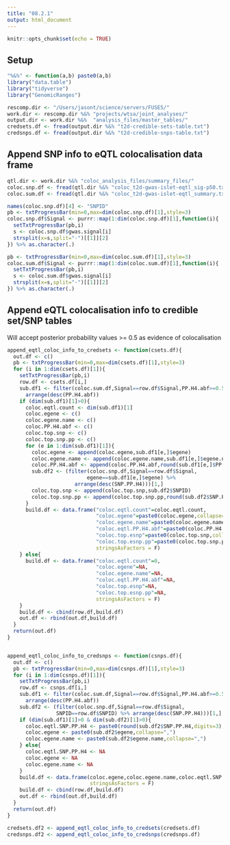 ```yaml
---
title: "08.2.1"
output: html_document
---
```


```r
knitr::opts_chunk$set(echo = TRUE)
```

## Setup 

```r
"%&%" <- function(a,b) paste0(a,b)
library("data.table")
library("tidyverse")
library("GenomicRanges")

rescomp.dir <- "/Users/jasont/science/servers/FUSE5/"
work.dir <- rescomp.dir %&% "projects/wtsa/joint_analyses/"
output.dir <- work.dir %&%  "analysis_files/master_tables/"
credsets.df <- fread(output.dir %&% "t2d-credible-sets-table.txt")
credsnps.df <- fread(output.dir %&% "t2d-credible-snps-table.txt")
```


## Append SNP info to eQTL colocalisation data frame  

```r
qtl.dir <- work.dir %&% "coloc_analysis_files/summary_files/"
coloc.snp.df <- fread(qtl.dir %&% "coloc_t2d-gwas-islet-eqtl_sig-p50.txt")
coloc.sum.df <- fread(qtl.dir %&% "coloc_t2d-gwas-islet-eqtl_summary.txt")

```


```r

names(coloc.snp.df)[4] <- "SNPID"
pb <- txtProgressBar(min=0,max=dim(coloc.snp.df)[1],style=3)
coloc.snp.df$Signal <- purrr::map(1:dim(coloc.snp.df)[1],function(i){
  setTxtProgressBar(pb,i)
  s <- coloc.snp.df$gwas.signal[i]
  strsplit(x=s,split="-")[[1]][2]
}) %>% as.character(.)

pb <- txtProgressBar(min=0,max=dim(coloc.sum.df)[1],style=3)
coloc.sum.df$Signal <- purrr::map(1:dim(coloc.sum.df)[1],function(i){
  setTxtProgressBar(pb,i)
  s <- coloc.sum.df$gwas.signal[i]
  strsplit(x=s,split="-")[[1]][2]
}) %>% as.character(.)
```


## Append eQTL colocalisation info to credible set/SNP tables 

Will accept posterior probability values >= 0.5 as evidence of colocalisation 

```r

append_eqtl_coloc_info_to_credsets <- function(csets.df){
  out.df <- c() 
  pb <- txtProgressBar(min=0,max=dim(csets.df)[1],style=3)
  for (i in 1:dim(csets.df)[1]){
    setTxtProgressBar(pb,i)
    row.df <- csets.df[i,]
    sub.df1 <- filter(coloc.sum.df,Signal==row.df$Signal,PP.H4.abf>=0.5) %>% 
      arrange(desc(PP.H4.abf))
    if (dim(sub.df1)[1]>0){
      coloc.eqtl.count <- dim(sub.df1)[1]
      coloc.egene <- c()
      coloc.egene.name <- c()
      coloc.PP.H4.abf <- c()
      coloc.top.snp <- c() 
      coloc.top.snp.pp <- c() 
      for (e in 1:dim(sub.df1)[1]){
        coloc.egene <- append(coloc.egene,sub.df1[e,]$egene)
        coloc.egene.name <- append(coloc.egene.name,sub.df1[e,]$egene.name)
        coloc.PP.H4.abf <- append(coloc.PP.H4.abf,round(sub.df1[e,]$PP.H4.abf,digits=3))
        sub.df2 <- (filter(coloc.snp.df,Signal==row.df$Signal,
                          egene==sub.df1[e,]$egene) %>% 
                      arrange(desc(SNP.PP.H4)))[1,]
        coloc.top.snp <- append(coloc.top.snp,sub.df2$SNPID) 
        coloc.top.snp.pp <- append(coloc.top.snp.pp,round(sub.df2$SNP.PP.H4,digits=3))      
      }
      build.df <- data.frame("coloc.eqtl.count"=coloc.eqtl.count,
                             "coloc.egene"=paste0(coloc.egene,collapse=","),
                             "coloc.egene.name"=paste0(coloc.egene.name,collapse=","),
                             "coloc.eqtl.PP.H4.abf"=paste0(coloc.PP.H4.abf,collapse=","),
                             "coloc.top.esnp"=paste0(coloc.top.snp,collapse=","),
                             "coloc.top.esnp.pp"=paste0(coloc.top.snp.pp,collapse=","),
                             stringsAsFactors = F)
    } else{
      build.df <- data.frame("coloc.eqtl.count"=0,
                             "coloc.egene"=NA,
                             "coloc.egene.name"=NA,
                             "coloc.eqtl.PP.H4.abf"=NA,
                             "coloc.top.esnp"=NA,
                             "coloc.top.esnp.pp"=NA,
                             stringsAsFactors = F)    
    }
    build.df <- cbind(row.df,build.df)
    out.df <- rbind(out.df,build.df)
  }  
  return(out.df)
}


append_eqtl_coloc_info_to_credsnps <- function(csnps.df){
  out.df <- c() 
  pb <- txtProgressBar(min=0,max=dim(csnps.df)[1],style=3)
  for (i in 1:dim(csnps.df)[1]){
    setTxtProgressBar(pb,i)
    row.df <- csnps.df[i,]
    sub.df1 <- filter(coloc.sum.df,Signal==row.df$Signal,PP.H4.abf>=0.5) %>% 
      arrange(desc(PP.H4.abf))
    sub.df2 <- (filter(coloc.snp.df,Signal==row.df$Signal,
                SNPID==row.df$SNPID) %>% arrange(desc(SNP.PP.H4)))[1,]
    if (dim(sub.df1)[1]>0 & dim(sub.df2)[1]>0){
      coloc.eqtl.SNP.PP.H4 <- paste0(round(sub.df2$SNP.PP.H4,digits=3),collapse=",")
      coloc.egene <- paste0(sub.df2$egene,collapse=",")
      coloc.egene.name <- paste0(sub.df2$egene.name,collapse=",")
    } else{
      coloc.eqtl.SNP.PP.H4 <- NA
      coloc.egene <- NA
      coloc.egene.name <- NA
    }
    build.df <- data.frame(coloc.egene,coloc.egene.name,coloc.eqtl.SNP.PP.H4,
                           stringsAsFactors = F)
    build.df <- cbind(row.df,build.df)
    out.df <- rbind(out.df,build.df)
  }  
  return(out.df)
}


```


```r

credsets.df2 <- append_eqtl_coloc_info_to_credsets(credsets.df) 
credsnps.df2 <- append_eqtl_coloc_info_to_credsnps(credsnps.df)

```


